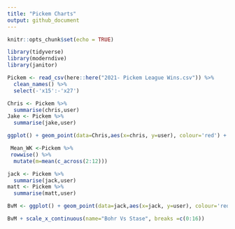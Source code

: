 ```yaml
---
title: "Pickem Charts"
output: github_document
---
```


```r
knitr::opts_chunk$set(echo = TRUE)
```

```r
library(tidyverse)
library(moderndive)
library(janitor)
```

```r
Pickem <- read_csv(here::here("2021- Pickem League Wins.csv")) %>% 
  clean_names() %>% 
  select(-'x15':-'x27')


```

```r
Chris <- Pickem %>% 
  summarise(chris,user)
Jake <- Pickem %>% 
  summarise(jake,user)

ggplot() + geom_point(data=Chris,aes(x=chris, y=user), colour='red') + geom_point(alpha=.5) + geom_point(data=Jake, aes(x=jake, y=user), colour= 'blue') + geom_point(alpha=.5)

```


```r
 Mean_WK <-Pickem %>% 
 rowwise() %>% 
  mutate(m=mean(c_across(2:12)))

```



```r
jack <- Pickem %>% 
  summarise(jack,user)
matt <- Pickem %>% 
  summarise(matt,user)

BvM <- ggplot() + geom_point(data=jack,aes(x=jack, y=user), colour='red') + geom_point(alpha=.5) + geom_point(data=matt, aes(x=matt, y=user), colour= 'blue') + geom_point(alpha=.5)

BvM + scale_x_continuous(name="Bohr Vs Stase", breaks =c(0:16))

```









